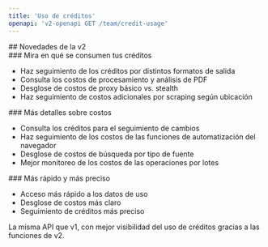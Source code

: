 ```yaml
---
title: 'Uso de créditos'
openapi: 'v2-openapi GET /team/credit-usage'
---
```


<div id="whats-new-in-v2">
  ## Novedades de la v2
</div>

<div id="see-where-your-credits-go">
  ### Mira en qué se consumen tus créditos
</div>

- Haz seguimiento de los créditos por distintos formatos de salida
- Consulta los costos de procesamiento y análisis de PDF
- Desglose de costos de proxy básico vs. stealth
- Haz seguimiento de costos adicionales por scraping según ubicación

<div id="more-cost-details">
  ### Más detalles sobre costos
</div>

- Consulta los créditos para el seguimiento de cambios
- Haz seguimiento de los costos de las funciones de automatización del navegador
- Desglose de costos de búsqueda por tipo de fuente
- Mejor monitoreo de los costos de las operaciones por lotes

<div id="faster-and-more-accurate">
  ### Más rápido y más preciso
</div>

- Acceso más rápido a los datos de uso
- Desglose de costos más claro
- Seguimiento de créditos más preciso

La misma API que v1, con mejor visibilidad del uso de créditos gracias a las funciones de v2.
